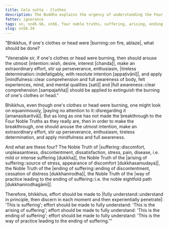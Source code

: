 ```yaml
---
title: Cela sutta - Clothes
description: The Buddha explains the urgency of understanding the Four Noble Truths to end suffering with a simile of extinguishing a fire on one's clothes or head.
fetter: ignorance
tags: sn, sn45-56, sn56, four noble truths, suffering, arising, ending, cessation, way of practice, path, simile, clothes, fire
slug: sn56.34
---
```


"Bhikkhus, if one's clothes or head were |burning::on fire, ablaze|, what should be done?

"Venerable sir, if one's clothes or head were burning, then should arouse the utmost |intention::wish, desire, interest [chanda]|, make an extraordinary effort, stir up perseverance, enthusiasm, |tireless determination::indefatigably, with resolute intention [appaṭivānī]|, and apply |mindfulness::clear comprehension and full awareness of body, felt experiences, mind, and mental qualities [sati]| and |full awareness::clear comprehension [sampajañña]| should be applied to extinguish the burning of one's clothes or head."

Bhikkhus, even though one's clothes or head were burning, one might look on equanimously, |paying no attention to it::disregarding it [amanasikaritvā]|. But as long as one has not made the breakthrough to the Four Noble Truths as they really are, then in order to make the breakthrough, one should arouse the utmost intention, make an extraordinary effort, stir up perseverance, enthusiasm, tireless determination, and apply mindfulness and full awareness.

And what are these four? The Noble Truth of |suffering::discomfort, unpleasantness, discontentment, dissatisfaction, stress, pain, disease, i.e. mild or intense suffering [dukkha]|, the Noble Truth of the |arising of suffering::source of stress, appearance of discomfort [dukkhasamudaya]|, the Noble Truth of the |ending of suffering::ending of discontentment, cessation of distress [dukkhanirodha]|, the Noble Truth of the |way of practice leading to the ending of suffering::i.e. the noble eightfold path [dukkhanirodhagāmī]|.

Therefore, bhikkhus, effort should be made to |fully understand::understand in principle, then discern in each moment and then experientially penetrate|: 'This is suffering';
effort should be made to fully understand: 'This is the arising of suffering';
effort should be made to fully understand: 'This is the ending of suffering';
effort should be made to fully understand: 'This is the way of practice leading to the ending of suffering.'"